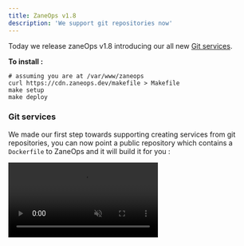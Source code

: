 ```yaml
---
title: ZaneOps v1.8
description: 'We support git repositories now'
---
```





Today we release zaneOps v1.8 introducing our all new [Git services](/knowledge-base/git-services). 

**To install :**

```shell
# assuming you are at /var/www/zaneops
curl https://cdn.zaneops.dev/makefile > Makefile
make setup
make deploy
```

### Git services

We made our first step towards supporting creating services from git repositories, you can now point a public repository 
which contains a `Dockerfile` to ZaneOps and it will build it for you :

<video muted src="/videos/git-services.mp4" alt="Git services" controls />  


### Bulk actions 

You can now select multiple services in one environment and apply bulk actions to them.
<video muted src="/videos/bulk-actions.mp4" alt="Bulk actions" controls />  

### other changes

Logs are now separated from deployments and runtime logs. with runtime logs being all the logs your services produce and deployment logs 
for build and logs produced by ZaneOps.

<img className="block dark:hidden" src="/images/deployment-logs-light.png" alt="deployment logs" />
<img className="!hidden dark:!block" src="/images/deployment-logs-dark.png" alt="deployment logs" />

<img className="block dark:hidden" src="/images/runtime-logs-light.png" alt="runtime logs" />
<img className="!hidden dark:!block" src="/images/runtime-logs-dark.png" alt="runtime logs" />
